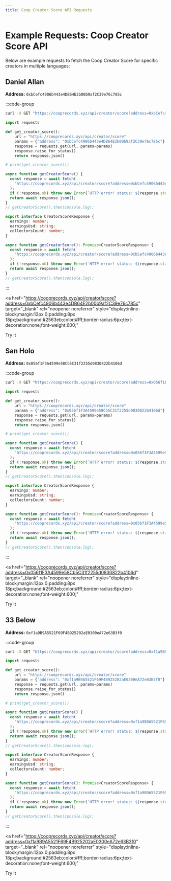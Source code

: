 ```yaml
---
title: Coop Creator Score API Requests
---
```


# Example Requests: Coop Creator Score API

Below are example requests to fetch the Coop Creator Score for specific creators in multiple languages:

## Daniel Allan

**Address:** `0xbCefc4906b443e4DB64E2b00b9af2C39e76c785c`

:::code-group

```bash [cURL]
curl -X GET "https://cooprecords.xyz/api/creator/score?address=0xbCefc4906b443e4DB64E2b00b9af2C39e76c785c"
```

```python [Python]
import requests

def get_creator_score():
    url = "https://cooprecords.xyz/api/creator/score"
    params = {"address": "0xbCefc4906b443e4DB64E2b00b9af2C39e76c785c"}
    response = requests.get(url, params=params)
    response.raise_for_status()
    return response.json()

# print(get_creator_score())
```

```javascript [JavaScript]
async function getCreatorScore() {
  const response = await fetch(
    "https://cooprecords.xyz/api/creator/score?address=0xbCefc4906b443e4DB64E2b00b9af2C39e76c785c"
  );
  if (!response.ok) throw new Error(`HTTP error! status: ${response.status}`);
  return await response.json();
}
// getCreatorScore().then(console.log);
```

```typescript [TypeScript]
export interface CreatorScoreResponse {
  earnings: number;
  earningsUsd: string;
  collectorsCount: number;
}

async function getCreatorScore(): Promise<CreatorScoreResponse> {
  const response = await fetch(
    "https://cooprecords.xyz/api/creator/score?address=0xbCefc4906b443e4DB64E2b00b9af2C39e76c785c"
  );
  if (!response.ok) throw new Error(`HTTP error! status: ${response.status}`);
  return await response.json();
}
// getCreatorScore().then(console.log);
```

:::

<a
  href="https://cooprecords.xyz/api/creator/score?address=0xbCefc4906b443e4DB64E2b00b9af2C39e76c785c"
  target="_blank"
  rel="noopener noreferrer"
  style="display:inline-block;margin:12px 0;padding:8px 18px;background:#2563eb;color:#fff;border-radius:6px;text-decoration:none;font-weight:600;"
>
  Try it
</a>

## San Holo

**Address:** `0x056f1F3A4599e58Cb5C31f2255d0830822b4106d`

:::code-group

```bash [cURL]
curl -X GET "https://cooprecords.xyz/api/creator/score?address=0x056f1F3A4599e58Cb5C31f2255d0830822b4106d"
```

```python [Python]
import requests

def get_creator_score():
    url = "https://cooprecords.xyz/api/creator/score"
    params = {"address": "0x056f1F3A4599e58Cb5C31f2255d0830822b4106d"}
    response = requests.get(url, params=params)
    response.raise_for_status()
    return response.json()

# print(get_creator_score())
```

```javascript [JavaScript]
async function getCreatorScore() {
  const response = await fetch(
    "https://cooprecords.xyz/api/creator/score?address=0x056f1F3A4599e58Cb5C31f2255d0830822b4106d"
  );
  if (!response.ok) throw new Error(`HTTP error! status: ${response.status}`);
  return await response.json();
}
// getCreatorScore().then(console.log);
```

```typescript [TypeScript]
export interface CreatorScoreResponse {
  earnings: number;
  earningsUsd: string;
  collectorsCount: number;
}

async function getCreatorScore(): Promise<CreatorScoreResponse> {
  const response = await fetch(
    "https://cooprecords.xyz/api/creator/score?address=0x056f1F3A4599e58Cb5C31f2255d0830822b4106d"
  );
  if (!response.ok) throw new Error(`HTTP error! status: ${response.status}`);
  return await response.json();
}
// getCreatorScore().then(console.log);
```

:::

<a
  href="https://cooprecords.xyz/api/creator/score?address=0x056f1F3A4599e58Cb5C31f2255d0830822b4106d"
  target="_blank"
  rel="noopener noreferrer"
  style="display:inline-block;margin:12px 0;padding:8px 18px;background:#2563eb;color:#fff;border-radius:6px;text-decoration:none;font-weight:600;"
>
  Try it
</a>

## 33 Below

**Address:** `0xf1a9B9A5521F69F4B925202aE0300eA72e63B3f0`

:::code-group

```bash [cURL]
curl -X GET "https://cooprecords.xyz/api/creator/score?address=0xf1a9B9A5521F69F4B925202aE0300eA72e63B3f0"
```

```python [Python]
import requests

def get_creator_score():
    url = "https://cooprecords.xyz/api/creator/score"
    params = {"address": "0xf1a9B9A5521F69F4B925202aE0300eA72e63B3f0"}
    response = requests.get(url, params=params)
    response.raise_for_status()
    return response.json()

# print(get_creator_score())
```

```javascript [JavaScript]
async function getCreatorScore() {
  const response = await fetch(
    "https://cooprecords.xyz/api/creator/score?address=0xf1a9B9A5521F69F4B925202aE0300eA72e63B3f0"
  );
  if (!response.ok) throw new Error(`HTTP error! status: ${response.status}`);
  return await response.json();
}
// getCreatorScore().then(console.log);
```

```typescript [TypeScript]
export interface CreatorScoreResponse {
  earnings: number;
  earningsUsd: string;
  collectorsCount: number;
}

async function getCreatorScore(): Promise<CreatorScoreResponse> {
  const response = await fetch(
    "https://cooprecords.xyz/api/creator/score?address=0xf1a9B9A5521F69F4B925202aE0300eA72e63B3f0"
  );
  if (!response.ok) throw new Error(`HTTP error! status: ${response.status}`);
  return await response.json();
}
// getCreatorScore().then(console.log);
```

:::

<a
  href="https://cooprecords.xyz/api/creator/score?address=0xf1a9B9A5521F69F4B925202aE0300eA72e63B3f0"
  target="_blank"
  rel="noopener noreferrer"
  style="display:inline-block;margin:12px 0;padding:8px 18px;background:#2563eb;color:#fff;border-radius:6px;text-decoration:none;font-weight:600;"
>
  Try it
</a>
